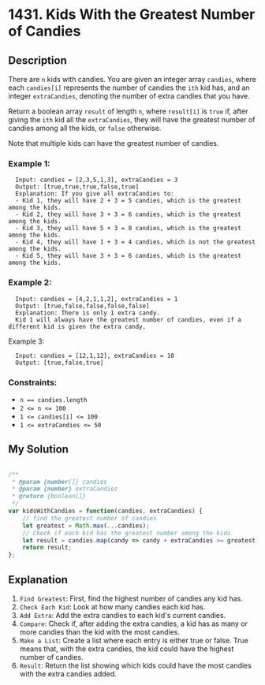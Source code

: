 # 1431. Kids With the Greatest Number of Candies

## Description
There are `n` kids with candies. You are given an integer array `candies`, where each `candies[i]` represents the number of candies the `ith` kid has, and an integer `extraCandies`, denoting the number of extra candies that you have.

Return a boolean array `result` of length `n`, where `result[i]` is `true` if, after giving the `ith` kid all the `extraCandies`, they will have the greatest number of candies among all the kids, or `false` otherwise.

Note that multiple kids can have the greatest number of candies.

### Example 1:
```
  Input: candies = [2,3,5,1,3], extraCandies = 3
  Output: [true,true,true,false,true] 
  Explanation: If you give all extraCandies to:
  - Kid 1, they will have 2 + 3 = 5 candies, which is the greatest among the kids.
  - Kid 2, they will have 3 + 3 = 6 candies, which is the greatest among the kids.
  - Kid 3, they will have 5 + 3 = 8 candies, which is the greatest among the kids.
  - Kid 4, they will have 1 + 3 = 4 candies, which is not the greatest among the kids.
  - Kid 5, they will have 3 + 3 = 6 candies, which is the greatest among the kids.
```

### Example 2:
```
  Input: candies = [4,2,1,1,2], extraCandies = 1
  Output: [true,false,false,false,false] 
  Explanation: There is only 1 extra candy.
  Kid 1 will always have the greatest number of candies, even if a different kid is given the extra candy.
```

Example 3:
```
  Input: candies = [12,1,12], extraCandies = 10
  Output: [true,false,true]
```

### Constraints:
- `n == candies.length`
- `2 <= n <= 100`
- `1 <= candies[i] <= 100`
- `1 <= extraCandies <= 50`


## My Solution
```js

/**
 * @param {number[]} candies
 * @param {number} extraCandies
 * @return {boolean[]}
 */
var kidsWithCandies = function(candies, extraCandies) {
    // find the greatest number of candies
    let greatest = Math.max(...candies);
    // Check if each kid has the greatest number among the kids
    let result = candies.map(candy => candy + extraCandies >= greatest);
    return result;
};

```

## Explanation
1. `Find Greatest`: First, find the highest number of candies any kid has.
2. `Check Each Kid`: Look at how many candies each kid has.
3. `Add Extra`: Add the extra candies to each kid's current candies.
4. `Compare`: Check if, after adding the extra candies, a kid has as many or more candies than the kid with the most candies.
5. `Make a List`: Create a list where each entry is either true or false. True means that, with the extra candies, the kid could have the highest number of candies.
6. `Result`: Return the list showing which kids could have the most candies with the extra candies added.